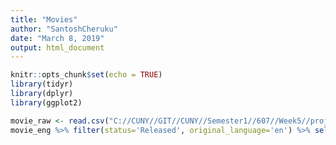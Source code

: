 ```yaml
---
title: "Movies"
author: "SantoshCheruku"
date: "March 8, 2019"
output: html_document
---
```


```r
knitr::opts_chunk$set(echo = TRUE)
library(tidyr)
library(dplyr)
library(ggplot2)
```
```r
movie_raw <- read.csv("C://CUNY//GIT//CUNY//Semester1//607//Week5//project2//movies_metadata.csv", stringsAsFactors = F)
movie_eng %>% filter(status='Released', original_language='en') %>% select(adult, imdb_id, title, production_companies, release_date, runtime, popularity, vote_average, vote_count)
```

